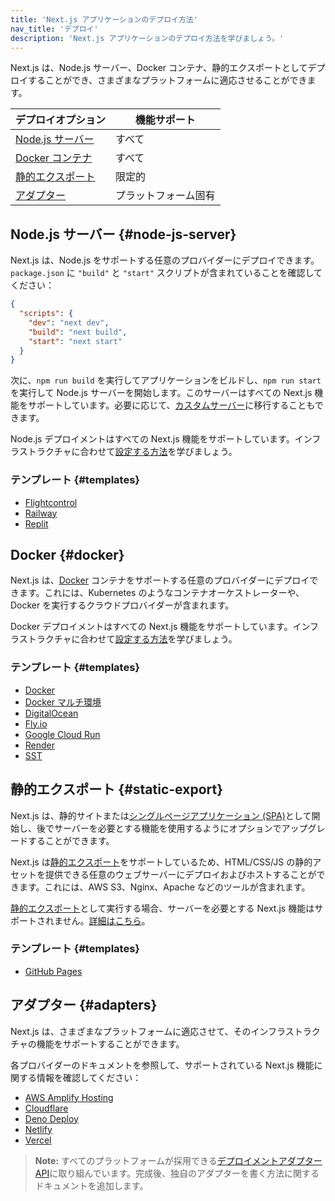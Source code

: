 ```yaml
---
title: 'Next.js アプリケーションのデプロイ方法'
nav_title: 'デプロイ'
description: 'Next.js アプリケーションのデプロイ方法を学びましょう。'
---
```


Next.js は、Node.js サーバー、Docker コンテナ、静的エクスポートとしてデプロイすることができ、さまざまなプラットフォームに適応させることができます。

| デプロイオプション                  | 機能サポート         |
| ----------------------------------- | -------------------- |
| [Node.js サーバー](#node-js-server) | すべて               |
| [Docker コンテナ](#docker)          | すべて               |
| [静的エクスポート](#static-export)  | 限定的               |
| [アダプター](#adapters)             | プラットフォーム固有 |

## Node.js サーバー {#node-js-server}

Next.js は、Node.js をサポートする任意のプロバイダーにデプロイできます。`package.json` に `"build"` と `"start"` スクリプトが含まれていることを確認してください：

```json title="package.json"
{
  "scripts": {
    "dev": "next dev",
    "build": "next build",
    "start": "next start"
  }
}
```

次に、`npm run build` を実行してアプリケーションをビルドし、`npm run start` を実行して Node.js サーバーを開始します。このサーバーはすべての Next.js 機能をサポートしています。必要に応じて、[カスタムサーバー](/docs/app/guides/custom-server)に移行することもできます。

Node.js デプロイメントはすべての Next.js 機能をサポートしています。インフラストラクチャに合わせて[設定する方法](/docs/app/guides/self-hosting)を学びましょう。

### テンプレート {#templates}

- [Flightcontrol](https://github.com/nextjs/deploy-flightcontrol)
- [Railway](https://github.com/nextjs/deploy-railway)
- [Replit](https://github.com/nextjs/deploy-replit)

## Docker {#docker}

Next.js は、[Docker](https://www.docker.com/) コンテナをサポートする任意のプロバイダーにデプロイできます。これには、Kubernetes のようなコンテナオーケストレーターや、Docker を実行するクラウドプロバイダーが含まれます。

Docker デプロイメントはすべての Next.js 機能をサポートしています。インフラストラクチャに合わせて[設定する方法](/docs/app/guides/self-hosting)を学びましょう。

### テンプレート {#templates}

- [Docker](https://github.com/vercel/next.js/tree/canary/examples/with-docker)
- [Docker マルチ環境](https://github.com/vercel/next.js/tree/canary/examples/with-docker-multi-env)
- [DigitalOcean](https://github.com/nextjs/deploy-digitalocean)
- [Fly.io](https://github.com/nextjs/deploy-fly)
- [Google Cloud Run](https://github.com/nextjs/deploy-google-cloud-run)
- [Render](https://github.com/nextjs/deploy-render)
- [SST](https://github.com/nextjs/deploy-sst)

## 静的エクスポート {#static-export}

Next.js は、静的サイトまたは[シングルページアプリケーション (SPA)](/docs/app/guides/single-page-applications)として開始し、後でサーバーを必要とする機能を使用するようにオプションでアップグレードすることができます。

Next.js は[静的エクスポート](/docs/app/guides/static-exports)をサポートしているため、HTML/CSS/JS の静的アセットを提供できる任意のウェブサーバーにデプロイおよびホストすることができます。これには、AWS S3、Nginx、Apache などのツールが含まれます。

[静的エクスポート](/docs/app/guides/static-exports)として実行する場合、サーバーを必要とする Next.js 機能はサポートされません。[詳細はこちら](/docs/app/guides/static-exports#unsupported-features)。

### テンプレート {#templates}

- [GitHub Pages](https://github.com/nextjs/deploy-github-pages)

## アダプター {#adapters}

Next.js は、さまざまなプラットフォームに適応させて、そのインフラストラクチャの機能をサポートすることができます。

各プロバイダーのドキュメントを参照して、サポートされている Next.js 機能に関する情報を確認してください：

- [AWS Amplify Hosting](https://docs.amplify.aws/nextjs/start/quickstart/nextjs-app-router-client-components)
- [Cloudflare](https://developers.cloudflare.com/pages/framework-guides/nextjs/ssr/supported-features)
- [Deno Deploy](https://docs.deno.com/examples/next_tutorial)
- [Netlify](https://docs.netlify.com/frameworks/next-js/overview/#next-js-support-on-netlify)
- [Vercel](https://vercel.com/docs/frameworks/nextjs)

> **Note:** すべてのプラットフォームが採用できる[デプロイメントアダプター API](https://github.com/vercel/next.js/discussions/77740)に取り組んでいます。完成後、独自のアダプターを書く方法に関するドキュメントを追加します。
